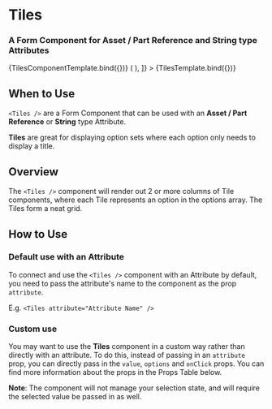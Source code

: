 

<Meta title="Components/Tiles" />


# Tiles

### A Form Component for **Asset / Part Reference** and **String** type Attributes

<Canvas>
  <Story
    name="Tiles"
    args={{
      title: 'Tiles Attribute Title',
      description: 'This is the description for the Tiles attribute.',
      attribute: {
        value: 'arsenal',
        columns: 2,
        values: [
          {
            label: 'Celtic',
            value: 'celtic',
          },
          {
            label: 'Arsenal',
            value: 'arsenal',
          },
          {
            label: 'Dortmund',
            value: 'dortmund',
          },
          {
            label: 'Ajax',
            value: 'ajax',
          },
        ],
      },
    }}
  >
    {TilesComponentTemplate.bind({})}
  </Story>
</Canvas>

<Canvas>
  <Story
    name="Tiles Plugged In"
    args={{ attribute: 'Left Panel' }}
    decorators={[
      Story => (
        <ThreekitProvider
          threekitEnv="preview"
          project={{
            credentials: {
              preview: {
                publicToken: '5df547d4-9d0d-431c-b04c-1c96eec73f53',
                orgId: '3ba9a3d4-8c19-411a-85e6-277ca93e8836',
              },
            },
            products: {
              preview: {
                assetId: '04e7f832-622f-4375-89c8-299519237aeb',
              },
            },
          }}
        >
          <Story />
        </ThreekitProvider>
      ),
    ]}
  >
    {TilesTemplate.bind({})}
  </Story>
</Canvas>

## When to Use

`<Tiles />` are a Form Component that can be used with an **Asset / Part Reference** or
**String** type Attribute.

**Tiles** are great for displaying option sets where each option only
needs to display a title.

## Overview

The `<Tiles />` component will render out 2 or more columns of Tile components, where each Tile
represents an option in the options array. The Tiles form a neat grid.

## How to Use

### Default use with an Attribute

To connect and use the `<Tiles />` component with an Attribute by default, you need to pass the attribute's name
to the component as the prop `attribute`.

E.g. `<Tiles attribute="Attribute Name" />`

### Custom use

You may want to use the **Tiles** component in a custom way rather than directly
with an attribute. To do this, instead of passing in an `attribute` prop, you
can directly pass in the `value`, `options` and `onClick` props. You can find more
information about the props in the Props Table below.

**Note**: The component will not manage your selection state, and will require
the selected value be passed in as well.
